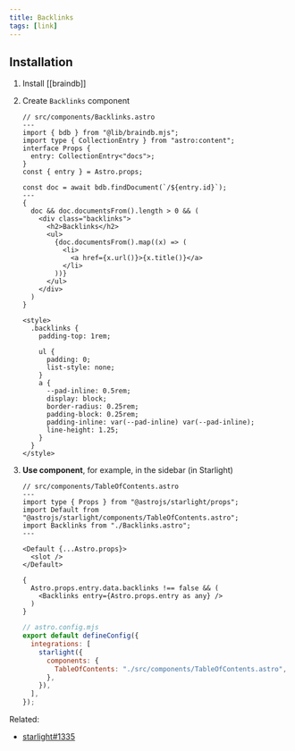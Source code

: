 ```yaml
---
title: Backlinks
tags: [link]
---
```


## Installation


<Steps>

1. Install [[braindb]]

2. Create `Backlinks` component

   ```astro
   // src/components/Backlinks.astro
   ---
   import { bdb } from "@lib/braindb.mjs";
   import type { CollectionEntry } from "astro:content";
   interface Props {
     entry: CollectionEntry<"docs">;
   }
   const { entry } = Astro.props;

   const doc = await bdb.findDocument(`/${entry.id}`);
   ---
   {
     doc && doc.documentsFrom().length > 0 && (
       <div class="backlinks">
         <h2>Backlinks</h2>
         <ul>
           {doc.documentsFrom().map((x) => (
             <li>
               <a href={x.url()}>{x.title()}</a>
             </li>
           ))}
         </ul>
       </div>
     )
   }

   <style>
     .backlinks {
       padding-top: 1rem;

       ul {
         padding: 0;
         list-style: none;
       }
       a {
         --pad-inline: 0.5rem;
         display: block;
         border-radius: 0.25rem;
         padding-block: 0.25rem;
         padding-inline: var(--pad-inline) var(--pad-inline);
         line-height: 1.25;
       }
     }
   </style>
   ```

3. **Use component**, for example, in the sidebar (in Starlight)

   ```astro
   // src/components/TableOfContents.astro
   ---
   import type { Props } from "@astrojs/starlight/props";
   import Default from "@astrojs/starlight/components/TableOfContents.astro";
   import Backlinks from "./Backlinks.astro";
   ---

   <Default {...Astro.props}>
     <slot />
   </Default>

   {
     Astro.props.entry.data.backlinks !== false && (
       <Backlinks entry={Astro.props.entry as any} />
     )
   }
   ```

   ```js
   // astro.config.mjs
   export default defineConfig({
     integrations: [
       starlight({
         components: {
           TableOfContents: "./src/components/TableOfContents.astro",
         },
       }),
     ],
   });
   ```

</Steps>

Related:

- [starlight#1335](https://github.com/withastro/starlight/discussions/1335)
